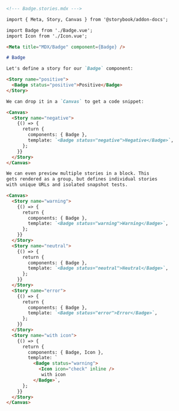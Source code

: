 ```md
<!--- Badge.stories.mdx --->

import { Meta, Story, Canvas } from '@storybook/addon-docs';

import Badge from './Badge.vue';
import Icon from './Icon.vue';

<Meta title="MDX/Badge" component={Badge} />

# Badge

Let's define a story for our `Badge` component:

<Story name="positive">
  <Badge status="positive">Positive</Badge>
</Story>

We can drop it in a `Canvas` to get a code snippet:

<Canvas>
  <Story name="negative">
    {() => {
      return {
        components: { Badge },
        template: `<Badge status="negative">Negative</Badge>`,
      };
    }}
  </Story>
</Canvas>

We can even preview multiple stories in a block. This
gets rendered as a group, but defines individual stories
with unique URLs and isolated snapshot tests.

<Canvas>
  <Story name="warning">
    {() => {
      return {
        components: { Badge },
        template: `<Badge status="warning">Warning</Badge>`,
      };
    }}
  </Story>
  <Story name="neutral">
    {() => {
      return {
        components: { Badge },
        template: `<Badge status="neutral">Neutral</Badge>`,
      };
    }}
  </Story>
  <Story name="error">
    {() => {
      return {
        components: { Badge },
        template: `<Badge status="error">Error</Badge>`,
      };
    }}
  </Story>
  <Story name="with icon">
    {() => {
      return {
        components: { Badge, Icon },
        template: `
          <Badge status="warning">
            <Icon icon="check" inline />
             with icon
          </Badge>`,
      };
    }}
  </Story>
</Canvas>
```
